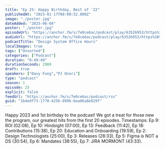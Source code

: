 ```yaml
---
title: "Ep 25: Happy Birthday, Best of '22"
publishedAt: "2023-01-17T08:00:52.000Z"
image: "./poster.jpg"
dateAdded: "2025-06-04"
poster: "./poster.jpg"
episodeUrl: "https://anchor.fm/s/7e0ce6ac/podcast/play/63526953/https%3A%2F%2Fd3ctxlq1ktw2nl.cloudfront.net%2Fstaging%2F2023-0-15%2F4b8e049d-f0c7-bef2-08f2-e723ff1e066f.mp3"
audioUrl: "https://anchor.fm/s/7e0ce6ac/podcast/play/63526953/https%3A%2F%2Fd3ctxlq1ktw2nl.cloudfront.net%2Fstaging%2F2023-0-15%2F4b8e049d-f0c7-bef2-08f2-e723ff1e066f.mp3"
podcastTitle: "Design System Office Hours"
localImages: true
tags: ["Unsorted"]
categories: ["Podcast"]
duration: "0:49:49"
durationSeconds: 2989
draft: true
speakers: ["Davy Fung","PJ Onori"]
type: "podcast"
season: 1
episode: 25
explicit: false
feedUrl: "https://anchor.fm/s/7e0ce6ac/podcast/rss"
guid: "1b4edf73-1770-425b-8996-bea86a8e829f"
---
```

Happy 2023 and 1st birthday to the podcast! We got a treat for those new the program, our greatest hits from the first 20 episodes. Timestamps: Ep 9: ROI (02:08), Ep 10: Hindsight (07:00), Ep 13: Feedback (11:42), Ep 18: Contributions (15:38), Ep 20: Education and Onboarding (19:59), Ep 2: Design Technologists (25:00), Ep 3: Releases (28:33), Ep 5: Figma is NOT a DS (30:54), Ep 6: Mandates (38:55), Ep 7: JIRA MORMONT (43:33).
